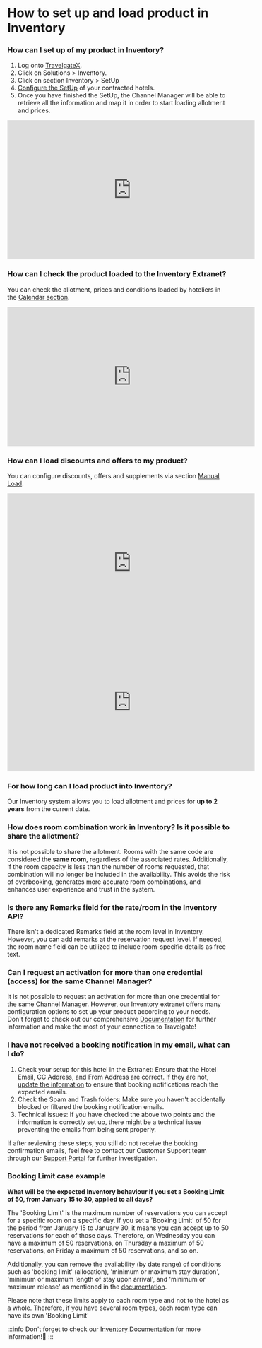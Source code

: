 ﻿---
sidebar_position: 1
---

# How to set up and load product in Inventory

### How can I set up of my product in Inventory?

1. Log onto [TravelgateX](https://www.travelgate.com/).
2. Click on Solutions > Inventory.
3. Click on section Inventory > SetUp
4. [Configure the SetUp](/docs/apps/inventory/extranet/set-up/setup/) of your contracted hotels.
5. Once you have finished the SetUp, the Channel Manager will be able to retrieve all the information and map it in order to start loading allotment and prices.


<iframe width="560" height="315" src="https://www.youtube.com/embed/V_nJoDkMOTA?si=VHPDpuanWe5G8AmP" title="YouTube video player" frameborder="0" allow="accelerometer; autoplay; clipboard-write; encrypted-media; gyroscope; picture-in-picture; web-share" allowfullscreen></iframe>


### How can I check the product loaded to the Inventory Extranet?
You can check the allotment, prices and conditions loaded by hoteliers in the [Calendar section](/docs/apps/inventory/extranet/availability-and-rates/calendar-and-availability).
<iframe width="560" height="315" src="https://www.youtube.com/embed/_bcKWNE0QXA?si=0JL1YiRWhUUANnny" title="YouTube video player" frameborder="0" allow="accelerometer; autoplay; clipboard-write; encrypted-media; gyroscope; picture-in-picture; web-share" allowfullscreen></iframe>

### How can I load discounts and offers to my product?
You can configure discounts, offers and supplements via section [Manual Load](/docs/apps/inventory/extranet/availability-and-rates/manual-load/overview).
<iframe width="560" height="315" src="https://www.youtube.com/embed/6hPP00NPcis?si=j-2EJkhiKSNm11BY" title="YouTube video player" frameborder="0" allow="accelerometer; autoplay; clipboard-write; encrypted-media; gyroscope; picture-in-picture; web-share" allowfullscreen></iframe>

<iframe width="560" height="315" src="https://www.youtube.com/embed/WGFGMW-c3B8?si=_dBDW6ODX2UApPGz" title="YouTube video player" frameborder="0" allow="accelerometer; autoplay; clipboard-write; encrypted-media; gyroscope; picture-in-picture; web-share" allowfullscreen></iframe>


### For how long can I load product into Inventory?
Our Inventory system allows you to load allotment and prices for **up to 2 years** from the current date.

### How does room combination work in Inventory? Is it possible to share the allotment?
It is not possible to share the allotment. Rooms with the same code are considered the **same room**, regardless of the associated rates. Additionally, if the room capacity is less than the number of rooms requested, that combination will no longer be included in the availability. This avoids the risk of overbooking, generates more accurate room combinations, and enhances user experience and trust in the system.

### Is there any Remarks field for the rate/room in the Inventory API?
There isn't a dedicated Remarks field at the room level in Inventory. However, you can add remarks at the reservation request level. If needed, the room name field can be utilized to include room-specific details as free text.

### Can I request an activation for more than one credential (access) for the same Channel Manager?
It is not possible to request an activation for more than one credential for the same Channel Manager. However, our Inventory extranet offers many configuration options to set up your product according to your needs.  
Don't forget to check out our comprehensive [Documentation](/docs/apps/inventory/quickstart) for further information and make the most of your connection to Travelgate!

### I have not received a booking notification in my email, what can I do?
1. Check your setup for this hotel in the Extranet: Ensure that the Hotel Email, CC Address, and From Address are correct. If they are not, [update the information](/docs/apps/inventory/extranet/set-up/setup#how-to-add-a-hotel) to ensure that booking notifications reach the expected emails.
2. Check the Spam and Trash folders: Make sure you haven't accidentally blocked or filtered the booking notification emails.
3. Technical issues: If you have checked the above two points and the information is correctly set up, there might be a technical issue preventing the emails from being sent properly.  

If after reviewing these steps, you still do not receive the booking confirmation emails, feel free to contact our Customer Support team through our [Support Portal](https://app.travelgate.com/support) for further investigation.

### Booking Limit case example
**What will be the expected Inventory behaviour if you set a Booking Limit of 50, from January 15 to 30, applied to all days?**  

The 'Booking Limit' is the maximum number of reservations you can accept for a specific room on a specific day. If you set a 'Booking Limit' of 50 for the period from January 15 to January 30, it means you can accept up to 50 reservations for each of those days. Therefore, on Wednesday you can have a maximum of 50 reservations, on Thursday a maximum of 50 reservations, on Friday a maximum of 50 reservations, and so on.

Additionally, you can remove the availability (by date range) of conditions such as 'booking limit' (allocation), 'minimum or maximum stay duration', 'minimum or maximum length of stay upon arrival', and 'minimum or maximum release' as mentioned in the [documentation](/docs/apps/inventory/extranet/availability-and-rates/manual-load/availability-and-price/).

Please note that these limits apply to each room type and not to the hotel as a whole. Therefore, if you have several room types, each room type can have its own 'Booking Limit'

:::info
Don't forget to check our [Inventory Documentation](/docs/apps/inventory/extranet/set-up/setup) for more information!🚀
:::